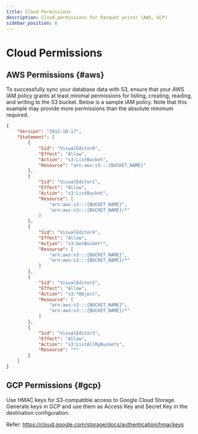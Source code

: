 ```yaml
---
title: Cloud Permissions
description: Cloud permissions for Parquet writer (AWS, GCP)
sidebar_position: 6
---
```



# Cloud Permissions

<Tabs groupId="parquet-cloud-perms" queryString="cloud">

<TabItem value="aws" label="AWS" default>

## AWS Permissions {#aws}

To successfully sync your database data with S3, ensure that your AWS IAM policy grants at least minimal permissions for listing, creating, reading, and writing to the S3 bucket. Below is a sample IAM policy. Note that this example may provide more permissions than the absolute minimum required.

```json
{
    "Version": "2012-10-17",
    "Statement": [
        {
            "Sid": "VisualEditor0",
            "Effect": "Allow",
            "Action": "s3:ListBucket",
            "Resource": "arn:aws:s3:::{BUCKET_NAME}"
        },
        {
            "Sid": "VisualEditor1",
            "Effect": "Allow",
            "Action": "s3:ListBucket",
            "Resource": [
                "arn:aws:s3:::{BUCKET_NAME}",
                "arn:aws:s3:::{BUCKET_NAME}/*"
            ]
        },
        {
            "Sid": "VisualEditor4",
            "Effect": "Allow",
            "Action": "s3:GetBucket*",
            "Resource": [
                "arn:aws:s3:::{BUCKET_NAME}",
                "arn:aws:s3:::{BUCKET_NAME}/*"
            ]
        },
        {
            "Sid": "VisualEditor2",
            "Effect": "Allow",
            "Action": "s3:*Object",
            "Resource": [
                "arn:aws:s3:::{BUCKET_NAME}",
                "arn:aws:s3:::{BUCKET_NAME}/*"
            ]
        },
        {
            "Sid": "VisualEditor3",
            "Effect": "Allow",
            "Action": "s3:ListAllMyBuckets",
            "Resource": "*"
        }
    ]
}
```
 
</TabItem>

<TabItem value="gcp" label="GCP">

## GCP Permissions {#gcp}

Use HMAC keys for S3-compatible access to Google Cloud Storage. Generate keys in GCP and use them as Access Key and Secret Key in the destination configuration.

Refer: https://cloud.google.com/storage/docs/authentication/hmackeys

</TabItem>

</Tabs>